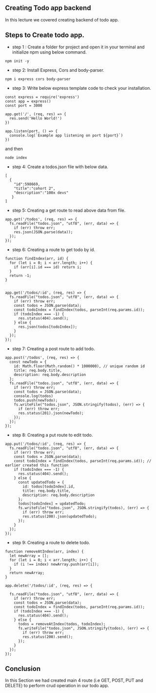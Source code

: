 
## Creating Todo app backend

In this lecture we covered creating backend of todo app.

## Steps to Create todo app.

- step 1 :
Create a folder for project and open it in your terminal and initialize npm using below command.

```
npm init -y
```

- step 2: Install Express, Cors and body-parser.

```
npm i express cors body-parser
```

- step 3: Write below express template code to check your installation.

```
const express = require('express')
const app = express()
const port = 3000

app.get('/', (req, res) => {
  res.send('Hello World!')
})

app.listen(port, () => {
  console.log(`Example app listening on port ${port}`)
})
```

and then

```
node index
```

- step 4: Create a todos.json file with below data.

```
[
  {
    "id":598669,
    "title":"cohort 2",
    "description":"100x devs"
   }
]
```

- step 5: Creating a get route to read above data from file.

```
app.get('/todos', (req, res) => {
  fs.readFile("todos.json", "utf8", (err, data) => {
    if (err) throw err;
    res.json(JSON.parse(data));
  });
});
```

- step 6: Creating a route to get todo by id.

```
function findIndex(arr, id) {
  for (let i = 0; i < arr.length; i++) {
    if (arr[i].id === id) return i;
  }
  return -1;
}


app.get('/todos/:id', (req, res) => {
  fs.readFile("todos.json", "utf8", (err, data) => {
    if (err) throw err;
    const todos = JSON.parse(data);
    const todoIndex = findIndex(todos, parseInt(req.params.id));
    if (todoIndex === -1) {
      res.status(404).send();
    } else {
      res.json(todos[todoIndex]);
    }
  });
});

```

- step 7: Creating a post route to add todo.

```
app.post('/todos', (req, res) => {
  const newTodo = {
    id: Math.floor(Math.random() * 1000000), // unique random id
    title: req.body.title,
    description: req.body.description
  };
  fs.readFile("todos.json", "utf8", (err, data) => {
    if (err) throw err;
    const todos = JSON.parse(data);
    console.log(todos)
    todos.push(newTodo);
    fs.writeFile("todos.json", JSON.stringify(todos), (err) => {
      if (err) throw err;
      res.status(201).json(newTodo);
    });
  });
});
```
- step 8: Creating a put route to edit todo.

```
app.put('/todos/:id', (req, res) => {
  fs.readFile("todos.json", "utf8", (err, data) => {
    if (err) throw err;
    const todos = JSON.parse(data);
    const todoIndex = findIndex(todos, parseInt(req.params.id)); // earlier created this function
    if (todoIndex === -1) {
      res.status(404).send();
    } else {
      const updatedTodo = {
        id: todos[todoIndex].id,
        title: req.body.title,
        description: req.body.description
      };
      todos[todoIndex] = updatedTodo;
      fs.writeFile("todos.json", JSON.stringify(todos), (err) => {
        if (err) throw err;
        res.status(200).json(updatedTodo);
      });
    }
  });
});
```

- step 9: Creating a route to delete todo.

```
function removeAtIndex(arr, index) {
  let newArray = [];
  for (let i = 0; i < arr.length; i++) {
    if (i !== index) newArray.push(arr[i]);
  }
  return newArray;
}

app.delete('/todos/:id', (req, res) => {

  fs.readFile("todos.json", "utf8", (err, data) => {
    if (err) throw err;
    const todos = JSON.parse(data);
    const todoIndex = findIndex(todos, parseInt(req.params.id));
    if (todoIndex === -1) {
      res.status(404).send();
    } else {
      todos = removeAtIndex(todos, todoIndex);
      fs.writeFile("todos.json", JSON.stringify(todos), (err) => {
        if (err) throw err;
        res.status(200).send();
      });
    }
  });
});
```

## Conclusion

In this Section we had created main 4 route (i.e GET, POST, PUT and DELETE) to perform crud operation in our todo app. 